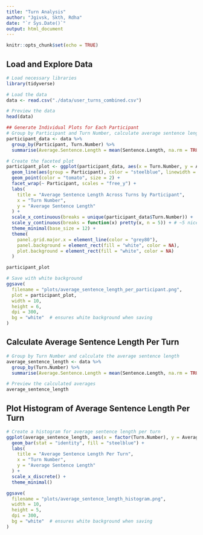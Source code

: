 ```yaml
---
title: "Turn Analysis"
author: "Jgivsk, Skth, Rdha"
date: "`r Sys.Date()`"
output: html_document
---
```


```r
knitr::opts_chunk$set(echo = TRUE)
```

## Load and Explore Data

```r
# Load necessary libraries
library(tidyverse)

# Load the data
data <- read.csv("./data/user_turns_combined.csv")

# Preview the data
head(data)
```

```r
## Generate Individual Plots for Each Participant
# Group by Participant and Turn Number, calculate average sentence length
participant_data <- data %>%
  group_by(Participant, Turn.Number) %>%
  summarise(Average.Sentence.Length = mean(Sentence.Length, na.rm = TRUE), .groups = "drop")

# Create the faceted plot
participant_plot <- ggplot(participant_data, aes(x = Turn.Number, y = Average.Sentence.Length)) +
  geom_line(aes(group = Participant), color = "steelblue", linewidth = 1) +
  geom_point(color = "tomato", size = 2) +
  facet_wrap(~ Participant, scales = "free_y") +
  labs(
    title = "Average Sentence Length Across Turns by Participant",
    x = "Turn Number",
    y = "Average Sentence Length"
  ) +
  scale_x_continuous(breaks = unique(participant_data$Turn.Number)) +  # Gridlines for each turn
  scale_y_continuous(breaks = function(x) pretty(x, n = 5)) + # ~5 nicely spaced whole-number ticks
  theme_minimal(base_size = 12) +
  theme(
    panel.grid.major.x = element_line(color = "grey80"),
    panel.background = element_rect(fill = "white", color = NA),
    plot.background = element_rect(fill = "white", color = NA)
  )

participant_plot

# Save with white background
ggsave(
  filename = "plots/average_sentence_length_per_participant.png",
  plot = participant_plot,
  width = 10,
  height = 6,
  dpi = 300,
  bg = "white"  # ensures white background when saving
)
```

## Calculate Average Sentence Length Per Turn

```r
# Group by Turn Number and calculate the average sentence length
average_sentence_length <- data %>%
  group_by(Turn.Number) %>%
  summarise(Average.Sentence.Length = mean(Sentence.Length, na.rm = TRUE), .groups = "drop") # Ensure ungrouped output

# Preview the calculated averages
average_sentence_length
```

## Plot Histogram of Average Sentence Length Per Turn

```r
# Create a histogram for average sentence length per turn
ggplot(average_sentence_length, aes(x = factor(Turn.Number), y = Average.Sentence.Length)) +
  geom_bar(stat = "identity", fill = "steelblue") +
  labs(
    title = "Average Sentence Length Per Turn",
    x = "Turn Number",
    y = "Average Sentence Length"
  ) +
  scale_x_discrete() +
  theme_minimal()

ggsave(
  filename = "plots/average_sentence_length_histogram.png",
  width = 10,
  height = 5,
  dpi = 300,
  bg = "white"  # ensures white background when saving
)
```